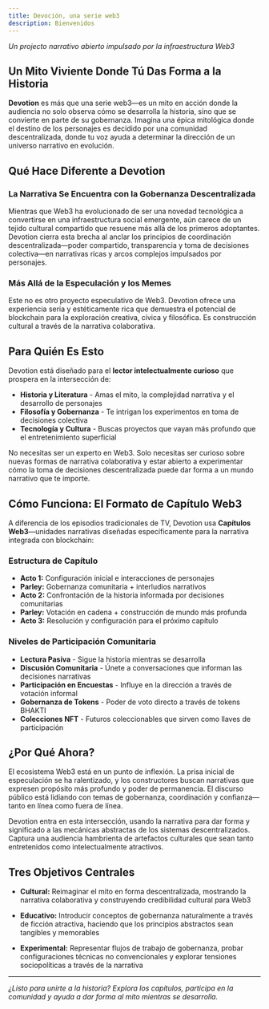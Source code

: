 ```yaml
---
title: Devoción, una serie web3
description: Bienvenidos
---
```


*Un projecto narrativo abierto impulsado por la infraestructura Web3*

## Un Mito Viviente Donde Tú Das Forma a la Historia

**Devotion** es más que una serie web3—es un mito en acción donde la audiencia no solo observa cómo se desarrolla la historia, sino que se convierte en parte de su gobernanza. Imagina una épica mitológica donde el destino de los personajes es decidido por una comunidad descentralizada, donde tu voz ayuda a determinar la dirección de un universo narrativo en evolución.

## Qué Hace Diferente a Devotion

### La Narrativa Se Encuentra con la Gobernanza Descentralizada
Mientras que Web3 ha evolucionado de ser una novedad tecnológica a convertirse en una infraestructura social emergente, aún carece de un tejido cultural compartido que resuene más allá de los primeros adoptantes. Devotion cierra esta brecha al anclar los principios de coordinación descentralizada—poder compartido, transparencia y toma de decisiones colectiva—en narrativas ricas y arcos complejos impulsados por personajes.

### Más Allá de la Especulación y los Memes
Este no es otro proyecto especulativo de Web3. Devotion ofrece una experiencia seria y estéticamente rica que demuestra el potencial de blockchain para la exploración creativa, cívica y filosófica. Es construcción cultural a través de la narrativa colaborativa.

## Para Quién Es Esto

Devotion está diseñado para el **lector intelectualmente curioso** que prospera en la intersección de:
- **Historia y Literatura** - Amas el mito, la complejidad narrativa y el desarrollo de personajes
- **Filosofía y Gobernanza** - Te intrigan los experimentos en toma de decisiones colectiva
- **Tecnología y Cultura** - Buscas proyectos que vayan más profundo que el entretenimiento superficial

No necesitas ser un experto en Web3. Solo necesitas ser curioso sobre nuevas formas de narrativa colaborativa y estar abierto a experimentar cómo la toma de decisiones descentralizada puede dar forma a un mundo narrativo que te importe.

## Cómo Funciona: El Formato de Capítulo Web3

A diferencia de los episodios tradicionales de TV, Devotion usa **Capítulos Web3**—unidades narrativas diseñadas específicamente para la narrativa integrada con blockchain:

### Estructura de Capítulo
- **Acto 1:** Configuración inicial e interacciones de personajes
- **Parley:** Gobernanza comunitaria + interludios narrativos
- **Acto 2:** Confrontación de la historia informada por decisiones comunitarias
- **Parley:** Votación en cadena + construcción de mundo más profunda
- **Acto 3:** Resolución y configuración para el próximo capítulo

### Niveles de Participación Comunitaria
- **Lectura Pasiva** - Sigue la historia mientras se desarrolla  
- **Discusión Comunitaria** - Únete a conversaciones que informan las decisiones narrativas  
- **Participación en Encuestas** - Influye en la dirección a través de votación informal  
- **Gobernanza de Tokens** - Poder de voto directo a través de tokens BHAKTI  
- **Colecciones NFT** - Futuros coleccionables que sirven como llaves de participación  

## ¿Por Qué Ahora?

El ecosistema Web3 está en un punto de inflexión. La prisa inicial de especulación se ha ralentizado, y los constructores buscan narrativas que expresen propósito más profundo y poder de permanencia. El discurso público está lidiando con temas de gobernanza, coordinación y confianza—tanto en línea como fuera de línea.

Devotion entra en esta intersección, usando la narrativa para dar forma y significado a las mecánicas abstractas de los sistemas descentralizados. Captura una audiencia hambrienta de artefactos culturales que sean tanto entretenidos como intelectualmente atractivos.

## Tres Objetivos Centrales

- **Cultural:** Reimaginar el mito en forma descentralizada, mostrando la narrativa colaborativa y construyendo credibilidad cultural para Web3

- **Educativo:** Introducir conceptos de gobernanza naturalmente a través de ficción atractiva, haciendo que los principios abstractos sean tangibles y memorables

- **Experimental:** Representar flujos de trabajo de gobernanza, probar configuraciones técnicas no convencionales y explorar tensiones sociopolíticas a través de la narrativa

---

*¿Listo para unirte a la historia? Explora los capítulos, participa en la comunidad y ayuda a dar forma al mito mientras se desarrolla.*

